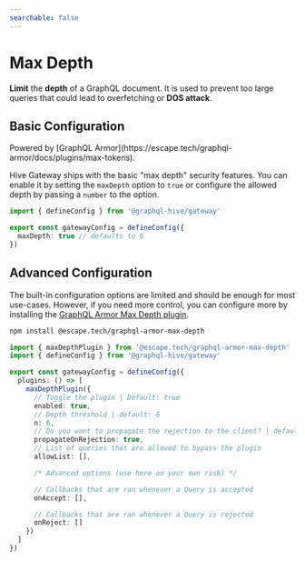 ```yaml
---
searchable: false
---
```



# Max Depth

**Limit** the **depth** of a GraphQL document. It is used to prevent too large queries that could
lead to overfetching or **DOS attack**.

## Basic Configuration

<Callout type="info">
  Powered by [GraphQL Armor](https://escape.tech/graphql-armor/docs/plugins/max-tokens).
</Callout>

Hive Gateway ships with the basic "max depth" security features. You can enable it by setting the
`maxDepth` option to `true` or configure the allowed depth by passing a `number` to the option.

```ts filename="gateway.config.ts"
import { defineConfig } from '@graphql-hive/gateway'

export const gatewayConfig = defineConfig({
  maxDepth: true // defaults to 6
})
```

## Advanced Configuration

The built-in configuration options are limited and should be enough for most use-cases. However, if
you need more control, you can configure more by installing the
[GraphQL Armor Max Depth plugin](https://escape.tech/graphql-armor/docs/plugins/max-depth/).

```sh npm2yarn
npm install @escape.tech/graphql-armor-max-depth
```

```ts filename="gateway.config.ts"
import { maxDepthPlugin } from '@escape.tech/graphql-armor-max-depth'
import { defineConfig } from '@graphql-hive/gateway'

export const gatewayConfig = defineConfig({
  plugins: () => [
    maxDepthPlugin({
      // Toggle the plugin | Default: true
      enabled: true,
      // Depth threshold | default: 6
      n: 6,
      // Do you want to propagate the rejection to the client? | default: true
      propagateOnRejection: true,
      // List of queries that are allowed to bypass the plugin
      allowList: [],

      /* Advanced options (use here on your own risk) */

      // Callbacks that are ran whenever a Query is accepted
      onAccept: [],

      // Callbacks that are ran whenever a Query is rejected
      onReject: []
    })
  ]
})
```
